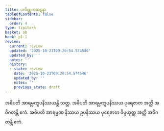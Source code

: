 ```yaml
---
title: ပကိဏ္ဏကဃဋနာ
tableOfContents: false
sidebar:
  order: 4
type: tipitaka
basket: ab
book: p1-1
review:
  current: review
  updated: '2025-10-23T09:20:54.574546'
  updated_by: ''
  notes: ''
  history:
  - state: review
    date: '2025-10-23T09:20:54.574546'
    updated_by: ''
    notes: ''
    previous_state: draft
---
```



<ReviewStatus review={frontmatter.review} showDetails={true} />

<HypothesisAnnotation frontmatter={frontmatter} />

<DynamicBreadcrumb />

<Division number="312" book="p1-1" e="ch" v="36" p="97">

<Paragraph number="1021" book="p1-1">
အဓိပတိ အာရမ္မဏူပနိဿယန္တိ သတ္တ. အဓိပတိ အာရမ္မဏူပနိဿယ ပုရေဇာတ အတ္ထိ အဝိဂတန္တိ ဧကံ. အဓိပတိ အာရမ္မဏ နိဿယ ဥပနိဿယ ပုရေဇာတ ဝိပ္ပယုတ္တ အတ္ထိ အဝိဂတန္တိ ဧကံ.
</Paragraph>
</Division>